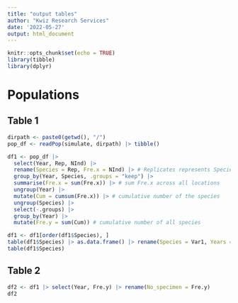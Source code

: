 ```yaml
---
title: "output tables"
author: "Kwiz Research Services"
date: '2022-05-27'
output: html_document
---
```


```r
knitr::opts_chunk$set(echo = TRUE)
library(tibble)
library(dplyr)
```

# Populations

## Table 1
```r
dirpath <- paste0(getwd(), "/")
pop_df <- readPop(simulate, dirpath) |> tibble() 

df1 <- pop_df |> 
  select(Year, Rep, NInd) |> 
  rename(Species = Rep, Fre.x = NInd) |> # Replicates represents Species, NInds is the frequency of a species x each year
  group_by(Year, Species, .groups = "keep") |> 
  summarise(Fre.x = sum(Fre.x)) |> # sum Fre.x across all locations
  ungroup(Year) |>
  mutate(Cum = cumsum(Fre.x)) |> # cumulative number of the species
  ungroup(Species) |> 
  select(-.groups) |>
  group_by(Year) |>
  mutate(Fre.y = sum(Cum)) # cumulative number of all species

df1 <- df1[order(df1$Species), ] 
table(df1$Species) |> as.data.frame() |> rename(Species = Var1, Years = Freq)
table(df1$Species)
```


## Table 2

```r
df2 <- df1 |> select(Year, Fre.y) |> rename(No_specimen = Fre.y)
df2
```